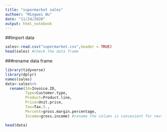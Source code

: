```yaml
---
title: "supermarket sales"
authoer: "Mingwei Wu"
date: "11/24/2020"
output: html_notebook
---
```


##Import data
```r
sales<-read.csv("supermarket.csv",header = TRUE)
head(sales) #check the data frame
```
###rename data frame
```r
library(tidyverse)
library(dplyr)
names(sales)
data<-sales%>%
  rename(Id=Invoice.ID,
         Type=Customer.type,
         Product=Product.line,
         Price=Unit.price,
         Tax=Tax.5.,
         Percent=gross.margin.percentage,
         Income=gross.income) #rename the column is convenient for next step
```

```r
head(data)
```




